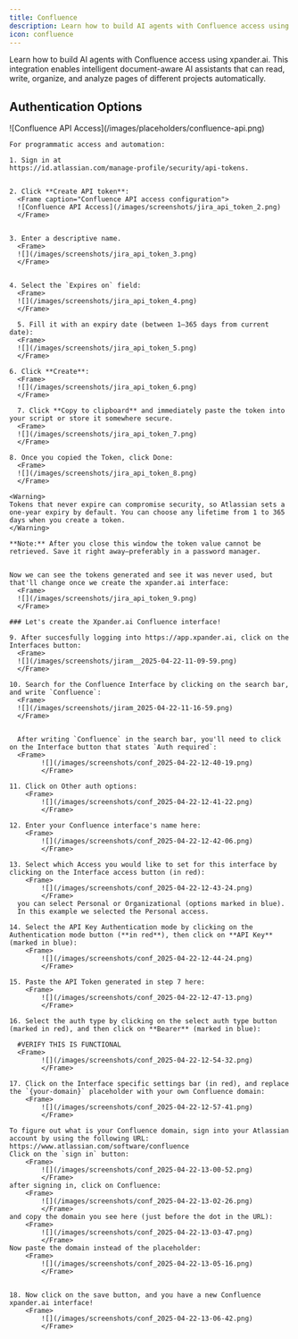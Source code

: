 ```yaml
---
title: Confluence
description: Learn how to build AI agents with Confluence access using xpander.ai.
icon: confluence
---
```


Learn how to build AI agents with Confluence access using xpander.ai. This integration enables intelligent document-aware AI assistants that can read, write, organize, and analyze pages of different projects automatically.

## Authentication Options

<Tabs>
  <Tab title="API Access">
    <Frame caption="Confluence API access configuration">
      ![Confluence API Access](/images/placeholders/confluence-api.png)
    </Frame>

    For programmatic access and automation:

    1. Sign in at
    https://id.atlassian.com/manage-profile/security/api-tokens.


    2. Click **Create API token**:
      <Frame caption="Confluence API access configuration">
      ![Confluence API Access](/images/screenshots/jira_api_token_2.png)
      </Frame>


    3. Enter a descriptive name.
      <Frame> 
      ![](/images/screenshots/jira_api_token_3.png)
      </Frame>


    4. Select the `Expires on` field:
      <Frame>
      ![](/images/screenshots/jira_api_token_4.png)
      </Frame>

	  5. Fill it with an expiry date (between 1–365 days from current date):
      <Frame>
      ![](/images/screenshots/jira_api_token_5.png)
      </Frame>

    6. Click **Create**:
      <Frame>
      ![](/images/screenshots/jira_api_token_6.png)
      </Frame>

	  7. Click **Copy to clipboard** and immediately paste the token into your script or store it somewhere secure.
      <Frame>
      ![](/images/screenshots/jira_api_token_7.png)
      </Frame>

    8. Once you copied the Token, click Done:
      <Frame>
      ![](/images/screenshots/jira_api_token_8.png)
      </Frame>

    <Warning>
    Tokens that never expire can compromise security, so Atlassian sets a one‑year expiry by default. You can choose any lifetime from 1 to 365 days when you create a token.
    </Warning>

    **Note:** After you close this window the token value cannot be retrieved. Save it right away—preferably in a password manager.
    
    
    Now we can see the tokens generated and see it was never used, but that'll change once we create the xpander.ai interface:
      <Frame>
      ![](/images/screenshots/jira_api_token_9.png)
      </Frame>  
    
    ### Let's create the Xpander.ai Confluence interface!

    9. After succesfully logging into https://app.xpander.ai, click on the Interfaces button:
      <Frame>
      ![](/images/screenshots/jiram__2025-04-22-11-09-59.png)
      </Frame>
    
    10. Search for the Confluence Interface by clicking on the search bar, and write `Confluence`:
      <Frame>
      ![](/images/screenshots/jiram_2025-04-22-11-16-59.png)
      </Frame>


      After writing `Confluence` in the search bar, you'll need to click on the Interface button that states `Auth required`:
      <Frame>
			![](/images/screenshots/conf_2025-04-22-12-40-19.png)
			</Frame>
    
    11. Click on Other auth options:
    	<Frame>
			![](/images/screenshots/conf_2025-04-22-12-41-22.png)
			</Frame>

    12. Enter your Confluence interface's name here:
    	<Frame>
			![](/images/screenshots/conf_2025-04-22-12-42-06.png)
			</Frame>
    
    13. Select which Access you would like to set for this interface by clicking on the Interface access button (in red):
    	<Frame>
			![](/images/screenshots/conf_2025-04-22-12-43-24.png)
			</Frame>
      you can select Personal or Organizational (options marked in blue).
      In this example we selected the Personal access.

    14. Select the API Key Authentication mode by clicking on the Authentication mode button (**in red**), then click on **API Key** (marked in blue):
    	<Frame>
			![](/images/screenshots/conf_2025-04-22-12-44-24.png)
			</Frame>
    
    15. Paste the API Token generated in step 7 here:
    	<Frame>
			![](/images/screenshots/conf_2025-04-22-12-47-13.png)
			</Frame>
    
    16. Select the auth type by clicking on the select auth type button (marked in red), and then click on **Bearer** (marked in blue):
    	
      #VERIFY THIS IS FUNCTIONAL
      <Frame>
			![](/images/screenshots/conf_2025-04-22-12-54-32.png)
			</Frame>

    17. Click on the Interface specific settings bar (in red), and replace the `{your-domain}` placeholder with your own Confluence domain:
    	<Frame>
			![](/images/screenshots/conf_2025-04-22-12-57-41.png)
			</Frame>

    To figure out what is your Confluence domain, sign into your Atlassian account by using the following URL:
    https://www.atlassian.com/software/confluence 
    Click on the `sign in` button:
    	<Frame>
			![](/images/screenshots/conf_2025-04-22-13-00-52.png)
			</Frame>
    after signing in, click on Confluence:
    	<Frame>
			![](/images/screenshots/conf_2025-04-22-13-02-26.png)
			</Frame>
    and copy the domain you see here (just before the dot in the URL):
    	<Frame>
			![](/images/screenshots/conf_2025-04-22-13-03-47.png)
			</Frame>
    Now paste the domain instead of the placeholder:
    	<Frame>
			![](/images/screenshots/conf_2025-04-22-13-05-16.png)
			</Frame>
    

    18. Now click on the save button, and you have a new Confluence xpander.ai interface!
    	<Frame>
			![](/images/screenshots/conf_2025-04-22-13-06-42.png)
			</Frame>
  </Tab>

  <Tab title="OAuth">
  </Tab>
</Tabs>